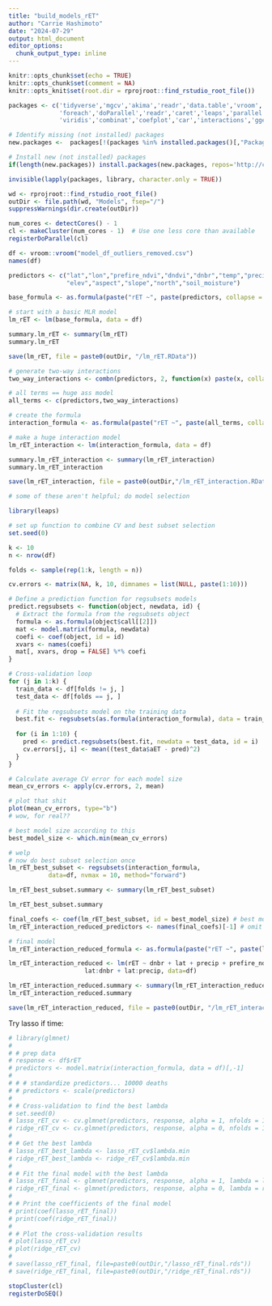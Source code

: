 ```yaml
---
title: "build_models_rET"
author: "Carrie Hashimoto"
date: "2024-07-29"
output: html_document
editor_options: 
  chunk_output_type: inline
---
```


```r
knitr::opts_chunk$set(echo = TRUE)
knitr::opts_chunk$set(comment = NA)
knitr::opts_knit$set(root.dir = rprojroot::find_rstudio_root_file())
```

```r
packages <- c('tidyverse','mgcv','akima','readr','data.table','vroom',
              'foreach','doParallel','readr','caret','leaps','parallel','leaps',
              'viridis','combinat','coefplot','car','interactions','ggeffects')

# Identify missing (not installed) packages
new.packages <-  packages[!(packages %in% installed.packages()[,"Package"])]

# Install new (not installed) packages
if(length(new.packages)) install.packages(new.packages, repos='http://cran.rstudio.com/') else print('All required packages are installed.')

invisible(lapply(packages, library, character.only = TRUE))
```

```r
wd <- rprojroot::find_rstudio_root_file()
outDir <- file.path(wd, "Models", fsep="/")
suppressWarnings(dir.create(outDir)) 

num_cores <- detectCores() - 1
cl <- makeCluster(num_cores - 1)  # Use one less core than available
registerDoParallel(cl)
```

```r
df <- vroom::vroom("model_df_outliers_removed.csv")
names(df)
```

```r
predictors <- c("lat","lon","prefire_ndvi","dndvi","dnbr","temp","precip",
                "elev","aspect","slope","north","soil_moisture")

base_formula <- as.formula(paste("rET ~", paste(predictors, collapse = " + ")))
```

```r
# start with a basic MLR model
lm_rET <- lm(base_formula, data = df)

summary.lm_rET <- summary(lm_rET)
summary.lm_rET 

save(lm_rET, file = paste0(outDir, "/lm_rET.RData"))
```


```r
# generate two-way interactions
two_way_interactions <- combn(predictors, 2, function(x) paste(x, collapse = ":"))

# all terms == huge ass model
all_terms <- c(predictors,two_way_interactions)

# create the formula
interaction_formula <- as.formula(paste("rET ~", paste(all_terms, collapse = " + ")))

```

```r
# make a huge interaction model
lm_rET_interaction <- lm(interaction_formula, data = df)

summary.lm_rET_interaction <- summary(lm_rET_interaction)
summary.lm_rET_interaction

save(lm_rET_interaction, file = paste0(outDir,"/lm_rET_interaction.RData"))

# some of these aren't helpful; do model selection
```




```r
library(leaps)

# set up function to combine CV and best subset selection
set.seed(0)

k <- 10
n <- nrow(df)

folds <- sample(rep(1:k, length = n))

cv.errors <- matrix(NA, k, 10, dimnames = list(NULL, paste(1:10)))

# Define a prediction function for regsubsets models
predict.regsubsets <- function(object, newdata, id) {
  # Extract the formula from the regsubsets object
  formula <- as.formula(object$call[[2]])
  mat <- model.matrix(formula, newdata)
  coefi <- coef(object, id = id)
  xvars <- names(coefi)
  mat[, xvars, drop = FALSE] %*% coefi
}
```


```r
# Cross-validation loop
for (j in 1:k) {
  train_data <- df[folds != j, ]
  test_data <- df[folds == j, ]
  
  # Fit the regsubsets model on the training data
  best.fit <- regsubsets(as.formula(interaction_formula), data = train_data, nvmax = 10, method="forward")
  
  for (i in 1:10) {
    pred <- predict.regsubsets(best.fit, newdata = test_data, id = i)
    cv.errors[j, i] <- mean((test_data$aET - pred)^2)
  }
}

# Calculate average CV error for each model size
mean_cv_errors <- apply(cv.errors, 2, mean)

# plot that shit
plot(mean_cv_errors, type="b")
# wow, for real??

# best model size according to this
best_model_size <- which.min(mean_cv_errors)

```



```r
# welp
# now do best subset selection once
lm_rET_best_subset <- regsubsets(interaction_formula,
           data=df, nvmax = 10, method="forward")

lm_rET_best_subset.summary <- summary(lm_rET_best_subset)

lm_rET_best_subset.summary

final_coefs <- coef(lm_rET_best_subset, id = best_model_size) # best model size
lm_rET_interaction_reduced_predictors <- names(final_coefs)[-1] # omit the intercept


```

```r
# final model
lm_rET_interaction_reduced_formula <- as.formula(paste("rET ~", paste(lm_rET_interaction_reduced_predictors, collapse = " + ")))

lm_rET_interaction_reduced <- lm(rET ~ dnbr + lat + precip + prefire_ndvi:dnbr + elev:dnbr +
                     lat:dnbr + lat:precip, data=df)

lm_rET_interaction_reduced.summary <- summary(lm_rET_interaction_reduced)
lm_rET_interaction_reduced.summary

save(lm_rET_interaction_reduced, file = paste0(outDir, "/lm_rET_interaction_reduced.RData"))
```

Try lasso if time:
```r
# library(glmnet)
# 
# # prep data
# response <- df$rET
# predictors <- model.matrix(interaction_formula, data = df)[,-1]
# 
# # # standardize predictors... 10000 deaths
# # predictors <- scale(predictors)
# 
# # Cross-validation to find the best lambda
# set.seed(0)
# lasso_rET_cv <- cv.glmnet(predictors, response, alpha = 1, nfolds = 10)  # alpha = 1 for Lasso, 0 for Ridge
# ridge_rET_cv <- cv.glmnet(predictors, response, alpha = 0, nfolds = 10)
# 
# # Get the best lambda
# lasso_rET_best_lambda <- lasso_rET_cv$lambda.min
# ridge_rET_best_lambda <- ridge_rET_cv$lambda.min
# 
# # Fit the final model with the best lambda
# lasso_rET_final <- glmnet(predictors, response, alpha = 1, lambda = lasso_rET_best_lambda)
# ridge_rET_final <- glmnet(predictors, response, alpha = 0, lambda = ridge_rET_best_lambda)
# 
# # Print the coefficients of the final model
# print(coef(lasso_rET_final))
# print(coef(ridge_rET_final))
# 
# # Plot the cross-validation results
# plot(lasso_rET_cv)
# plot(ridge_rET_cv)
# 
# save(lasso_rET_final, file=paste0(outDir,"/lasso_rET_final.rds"))
# save(ridge_rET_final, file=paste0(outDir,"/ridge_rET_final.rds"))
```


```r
stopCluster(cl)
registerDoSEQ()
```

